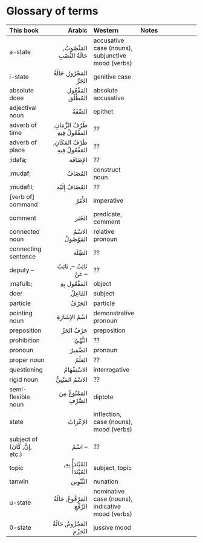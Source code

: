 # Glossary of terms

|This book | Arabic | Western | Notes|
|:----|----:|:----|:------|
|a-state | [المَنْصُوبُ]{.ar}, [حَالَةُ النَّصْبِ]{.ar}| accusative case (nouns), subjunctive mood (verbs) |
|i-state | [المَجْرُورُ]{.ar}, [حَالَةُ الجَرِّ]{.ar}| genitive case ||
|absolute doee |[المَفْعُول المُطْلَق]{.ar} | absolute accusative ||
|adjectival noun |[الصِّفَةُ]{.ar} | epithet |
|adverb of time  |[ظَرْفُ الزَّمَانِ]{.ar}, [المَفْعُولُ فِيهِ]{.ar} | ?? ||
|adverb of place |[ظَرْفُ المَكَانِ]{.ar}, [المَفْعُولُ فِيهِ]{.ar} | ?? ||
|;idafa; |[الإِضَافَة]{.ar} | ?? ||
|;mudaf; |[المُضَافُ]{.ar} | construct noun ||
|;mudafil; |[المُضَافُ إِلَيْهِ]{.ar} | ?? ||
|[verb of] command | [الأَمْرُ]{.ar} | imperative ||
|comment |[الخَبَر]{.ar} | predicate, comment ||
|connected noun |[الاسْمُ المَوْصُولُ]{.ar} | relative pronoun ||
|connecting sentence |[الصِِّلَة]{.ar} | ?? ||
|deputy -- |[نَائِبُ --]{.ar}, [نَائِبٌ عَنْ --]{.ar} | ?? ||
|;mafulb; |[المَفْعُول بِهِ]{.ar} | object ||
|doer |[الفَاعِلُ]{.ar} | subject ||
|particle|[الحَرْفُ]{.ar} | particle ||
|pointing noun|[اسْمُ الإِشَارَةِ]{.ar} | demonstrative pronoun ||
|preposition|[حَرْفُ الجَرِّ]{.ar} | preposition ||
|prohibition|[النَّهْيُ]{.ar} | ?? ||
|pronoun|[الضَّمِيرُ]{.ar} | pronoun ||
|proper noun|[العَلَمُ]{.ar} | ?? ||
|questioning|[الاسْتِفْهَامُ]{.ar} | interrogative ||
|rigid noun|[الاسْمُ المَيْنِيُّ]{.ar} | ?? ||
|semi-flexible noun|[المَمْنُوعُ مِنَ الصَّرْفِ]{.ar} | diptote ||
|state | [الإعْرَابُ]{.ar} | inflection, case (nouns), mood (verbs) |
|subject of ([إِنَّ]{.ar}, [كَانَ]{.ar}, etc.) |[اسْمُ --]{.ar} | ?? ||
|topic |[المُبْتَدَأُ بِهِ]{.ar}, [المُبْتَدَأُ]{.ar} | subject, topic ||
|[tanwIn]{.trn2} |[التَّنْوِين]{.ar} | nunation ||
|u-state | [المَرْفُوعُ]{.ar}, [حَالَةُ الرَّفْعِ]{.ar}| nominative case (nouns), indicative mood (verbs) ||
|0-state | [المَجْزُومُ]{.ar}, [حَالَةُ الجَزْمِ]{.ar}| jussive mood ||

